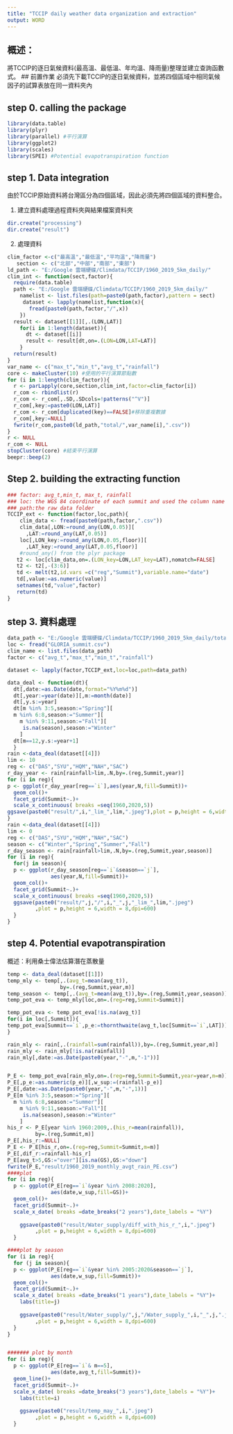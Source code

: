 ```yaml
---
title: "TCCIP daily weather data organization and extraction"
output: WORD
---
```

## 概述：
將TCCIP的逐日氣候資料(最高溫、最低溫、年均溫、降雨量)整理並建立查詢函數式。
## 前置作業
必須先下載TCCIP的逐日氣候資料，並將四個區域中相同氣候因子的試算表放在同一資料夾內

## step 0. calling the package
```r
library(data.table)
library(plyr)
library(parallel) #平行演算
library(ggplot2)
library(scales)
library(SPEI) #Potential evapotranspiration function
```

## step 1. Data integration
由於TCCIP原始資料將台灣區分為四個區域，因此必須先將四個區域的資料整合。

1. 建立資料處理過程資料夾與結果檔案資料夾
```r
dir.create("processing")
dir.create("result")
```
2. 處理資料

```r
clim_factor <-c("最高溫","最低溫","平均溫","降雨量")
   section <- c("北部","中部","南部","東部")
ld_path <- "E:/Google 雲端硬碟/Climdata/TCCIP/1960_2019_5km_daily/"
clim_int <- function(sect,factor){
  require(data.table)
  path <- "E:/Google 雲端硬碟/Climdata/TCCIP/1960_2019_5km_daily/"
    namelist <- list.files(path=paste0(path,factor),pattern = sect)
     dataset <- lapply(namelist,function(x){
       fread(paste0(path,factor,"/",x))
    })
  result <- dataset[[1]][,.(LON,LAT)] 
    for(i in 1:length(dataset)){
      dt <- dataset[[i]]
      result <- result[dt,on=.(LON=LON,LAT=LAT)]
    }
  return(result)
}
var_name <- c("max_t","min_t","avg_t","rainfall")
core <- makeCluster(10) #使用的平行演算節點數
for (i in 1:length(clim_factor)){
  r <- parLapply(core,section,clim_int,factor=clim_factor[i])
  r_com <- rbindlist(r)
  r_com <- r_com[,.SD,.SDcols=!patterns("^V")]
  r_com[,key:=paste0(LON,LAT)]
  r_com <- r_com[duplicated(key)==FALSE]#移除重複數據
  r_com[,key:=NULL]
  fwrite(r_com,paste0(ld_path,"total/",var_name[i],".csv"))
}
r <- NULL
r_com <- NULL
stopCluster(core) #結束平行演算
beepr::beep(2)
```

## Step 2. building the extracting function 
```r
### factor: avg_t,min_t, max_t, rainfall
### loc: the WGS 84 coordinate of each summit and used the column name "Summit", "LON", and "LAT"
### path:the raw data folder
TCCIP_ext <- function(factor,loc,path){
    clim_data <- fread(paste0(path,factor,".csv"))
    clim_data[,LON:=round_any(LON,0.05)][
      ,LAT:=round_any(LAT,0.05)]
    loc[,LON_key:=round_any(LON,0.05,floor)][
      ,LAT_key:=round_any(LAT,0.05,floor)]
    #round_any() from the plyr package
   t2 <- loc[clim_data,on=.(LON_key=LON,LAT_key=LAT),nomatch=FALSE]
   t2 <- t2[,-(3:6)]
   td <- melt(t2,id.vars =c("reg","Summit"),variable.name="date")
   td[,value:=as.numeric(value)]
   setnames(td,"value",factor)
   return(td)
}
```

## step 3. 資料處理
```r
data_path <- "E:/Google 雲端硬碟/Climdata/TCCIP/1960_2019_5km_daily/total/"
loc <- fread("GLORIA_summit.csv")
clim_name <- list.files(data_path)
factor <- c("avg_t","max_t","min_t","rainfall")

dataset <- lapply(factor,TCCIP_ext,loc=loc,path=data_path)

data_deal <- function(dt){
  dt[,date:=as.Date(date,format="%Y%m%d")]
  dt[,year:=year(date)][,m:=month(date)]
  dt[,y.s:=year]
  dt[m %in% 3:5,season:="Spring"][
  m %in% 6:8,season:="Summer"][
    m %in% 9:11,season:="Fall"][
     is.na(season),season:="Winter" 
    ]
  dt[m==12,y.s:=year+1]
  }
rain <-data_deal(dataset[[4]]) 
lim <- 10
reg <- c("DAS","SYU","HQM","NAH","SAC")
r_day_year <- rain[rainfall>lim,.N,by=.(reg,Summit,year)]
for (i in reg){
p <- ggplot(r_day_year[reg==`i`],aes(year,N,fill=Summit))+
  geom_col()+
  facet_grid(Summit~.)+
  scale_x_continuous( breaks =seq(1960,2020,5))
ggsave(paste0("result/",i,"_lim_",lim,".jpeg"),plot = p,height = 6,width = 8,dpi=600)
}
rain <-data_deal(dataset[[4]]) 
lim <- 0
reg <- c("DAS","SYU","HQM","NAH","SAC")
season <- c("Winter","Spring","Summer","Fall")
r_day_season <- rain[rainfall>lim,.N,by=.(reg,Summit,year,season)]
for (i in reg){
  for(j in season){
  p <- ggplot(r_day_season[reg==`i`&season==`j`],
              aes(year,N,fill=Summit))+
  geom_col()+
  facet_grid(Summit~.)+
  scale_x_continuous( breaks =seq(1960,2020,5))
  ggsave(paste0("result/",j,"/",i,"_",j,"_lim_",lim,".jpeg")
         ,plot = p,height = 6,width = 8,dpi=600)
  }
}
```
## step 4. Potential evapotranspiration
概述：利用桑士偉法估算潛在蒸散量

```r
temp <- data_deal(dataset[[1]])
temp_mly <- temp[,.(avg_t=mean(avg_t)),
                 by=.(reg,Summit,year,m)]
temp_season <- temp[,.(avg_t=mean(avg_t)),by=.(reg,Summit,year,season)]
temp_pot_eva <- temp_mly[loc,on=.(reg=reg,Summit=Summit)]

temp_pot_eva <- temp_pot_eva[!is.na(avg_t)]
for(i in loc[,Summit]){
temp_pot_eva[Summit==`i`,p_e:=thornthwaite(avg_t,loc[Summit==`i`,LAT])]
}

rain_mly <- rain[,.(rainfall=sum(rainfall)),by=.(reg,Summit,year,m)]
rain_mly <- rain_mly[!is.na(rainfall)]
rain_mly[,date:=as.Date(paste0(year,"-",m,"-1"))]


P_E <- temp_pot_eva[rain_mly,on=.(reg=reg,Summit=Summit,year=year,m=m)]
P_E[,p_e:=as.numeric(p_e)][,w_sup:=(rainfall-p_e)]
P_E[,date:=as.Date(paste0(year,"-",m,"-",1))]
P_E[m %in% 3:5,season:="Spring"][
  m %in% 6:8,season:="Summer"][
    m %in% 9:11,season:="Fall"][
     is.na(season),season:="Winter" 
    ]
his_r <- P_E[year %in% 1960:2009,.(his_r=mean(rainfall)),
         by=.(reg,Summit,m)]
P_E[,his_r:=NULL]
P_E <- P_E[his_r,on=.(reg=reg,Summit=Summit,m=m)]
P_E[,dif_r:=rainfall-his_r]
P_E[avg_t>5,GS:="over"][is.na(GS),GS:="down"]
fwrite(P_E,"result/1960_2019_monthly_avgt_rain_PE.csv")
####plot
for (i in reg){
  p <- ggplot(P_E[reg==`i`&year %in% 2008:2020],
              aes(date,w_sup,fill=GS))+
  geom_col()+
  facet_grid(Summit~.)+
  scale_x_date( breaks =date_breaks("2 years"),date_labels = "%Y")
  
    ggsave(paste0("result/Water_supply/diff_with_his_r_",i,".jpeg")
         ,plot = p,height = 6,width = 8,dpi=600)
  }

####plot by season
for (i in reg){
  for (j in season){
  p <- ggplot(P_E[reg==`i`&year %in% 2005:2020&season==`j`],
              aes(date,w_sup,fill=Summit))+
  geom_col()+
  facet_grid(Summit~.)+
  scale_x_date( breaks =date_breaks("1 years"),date_labels = "%Y")+
    labs(title=j)
  
    ggsave(paste0("result/Water_supply/",j,"/Water_supply_",i,"_",j,".jpeg")
         ,plot = p,height = 6,width = 8,dpi=600)
  }
}


####### plot by month
for (i in reg){
  p <- ggplot(P_E[reg==`i`& m==5],
              aes(date,avg_t,fill=Summit))+
  geom_line()+
  facet_grid(Summit~.)+
  scale_x_date( breaks =date_breaks("3 years"),date_labels = "%Y")+
    labs(title=i)
  
    ggsave(paste0("result/temp_may_",i,".jpeg")
         ,plot = p,height = 6,width = 8,dpi=600)
  }

```



